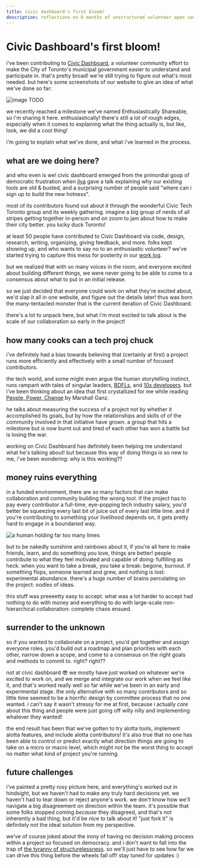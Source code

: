 ```yaml
---
title: civic dashboard's first bloom!
description: reflections on 6 months of unstructured volunteer open source civic tech co-creation
---
```


# Civic Dashboard's first bloom!

i've been contributing to [Civic Dashboard](https://civicdashboard.ca), a volunteer community effort to make the City of Toronto's municipal government easier to understand and participate in. that's pretty broad! we're still trying to figure out what's most needed. but here's some screenshots of our website to give an idea of what we've done so far:

![image TODO](TODO)

we recently reached a milestone we've named Enthusiastically Shareable, so i'm sharing it here. enthusiastically! there's still a lot of rough edges, especially when it comes to explaining what the thing actually is, but like, look, we did a cool thing! 

i'm going to explain what we've done, and what i've learned in the process.
## what are we doing here?

and who even is we! civic dashboard emerged from the primordial goop of democratic frustration when [ilya](TODO) gave a talk explaining why our existing tools are old & busted, and a surprising number of people said "where can i sign up to build the new hotness". 

most of its contributors found out about it through the wonderful Civic Tech Toronto group and its weekly gathering. imagine a big group of nerds of all stripes getting together in-person and on zoom to jam about how to make their city better. you lucky duck Toronto!

at least 50 people have contributed to Civic Dashboard via code, design, research, writing, organizing, giving feedback, and more. folks kept showing up, and who wants to say no to an enthusiastic volunteer? we've started trying to capture this mess for posterity in our [work log](TODO).

but we realized that with so many voices in the room, and everyone excited about building different things, we were never going to be able to come to a consensus about what to put in an initial release.

so we just decided that everyone could work on what they're excited about, we'd slap it all in one website, and figure out the details later! thus was born the many-tentacled monster that is the current iteration of Civic Dashboard.

there's a lot to unpack here, but what i'm most excited to talk about is the scale of our collaboration so early in the project!
## how many cooks can a tech proj chuck

i've definitely had a bias towards believing that (certainly at first) a project runs more efficiently and effectively with a small number of focused contributors.

the tech world, and some might even argue the human storytelling instinct, runs rampant with tales of singular leaders, [BDFLs](https://en.wikipedia.org/wiki/Benevolent_dictator_for_life), and [10x developers](https://en.wiktionary.org/wiki/10x_developer). but i've been thinking about an idea that first crystallized for me while reading [People, Power, Change](https://en.wikipedia.org/wiki/Marshall_Ganz#Books) by Marshall Ganz. 

he talks about measuring the success of a project not by whether it accomplished its goals, but by how the relationships and skills of of the community involved in that initiative have grown. a group that hits a milestone but is now burnt out and tired of each other has won a battle but is losing the war.

working on Civic Dashboard has definitely been helping me understand what he's talking about! but because this way of doing things is so new to me, i've been wondering: why is this working??
## money ruins everything

in a funded environment, there are *so* many factors that can make collaboration and community building the wrong tool. if the project has to pay every contributor a full-time, eye-popping tech industry salary, you'd better be squeezing every last bit of juice out of every last little lime. and if you're contributing to something your livelihood depends on, it gets pretty hard to engage in a boundaried way.

<img src="civic-dashboard/limes.jpg" alt="a human holding far too many limes" class="max-w-50 mx-auto py-4" />

but to be nakedly sunshine and rainbows about it, if you're all here to make friends, learn, and do something you love, things are better! people contribute to what they feel motivated and capable of doing: fulfilling as heck. when you want to take a break, you take a break: begone, burnout. if something flops, someone learned and grew, and nothing is lost: experimental abundance. there's a huge number of brains percolating on the project: oodles of ideas.

this stuff was preeeetty easy to accept. what was a lot harder to accept had nothing to do with money and everything to do with large-scale non-hierarchical collaboration: complete chaos ensued.
## surrender to the unknown

so if you wanted to collaborate on a project, you'd get together and assign everyone roles. you'd build out a roadmap and plan priorities with each other, narrow down a scope, and come to a consensus on the right goals and methods to commit to. right? right??

not at civic dashboard 😎 we mostly have just worked on whatever we're excited to work on, and we merge and integrate our work when we feel like it, and that's worked really well so far while we've been in an early and experimental stage. the only alternative with so many contributors and so little time seemed to be a horrific design by committee process that no one wanted. i can't say it wasn't stressy for me at first, because i actually *care* about this thing and people were just going off willy nilly and implementing whatever they wanted!

the end result has been that we've gotten to try alotta tools, implement alotta features, and include alotta contributors! it's also true that no one has been able to control or predict exactly what direction things are going to take on a micro or macro level, which might not be the worst thing to accept no matter what kind of project you're running.
## future challenges

i've painted a pretty rosy picture here, and everything's worked out in hindsight, but we haven't had to make any truly hard decisions yet. we haven't had to tear down or reject anyone's work. we don't know how we'll navigate a big disagreement on direction within the team. it's possible that some folks stopped coming *because* they disagreed, and that's not inherently a bad thing, but it'd be nice to talk about it! "just fork it" is definitely not the ideal solution from my perspective.

we've of course joked about the irony of having no decision making process within a project so focused on democracy. and i don't want to fall into the trap of [the tyranny of structurelessness](https://www.jofreeman.com/joreen/tyranny.htm). so we'll just have to see how far we can drive this thing before the wheels fall off! stay tuned for updates :)